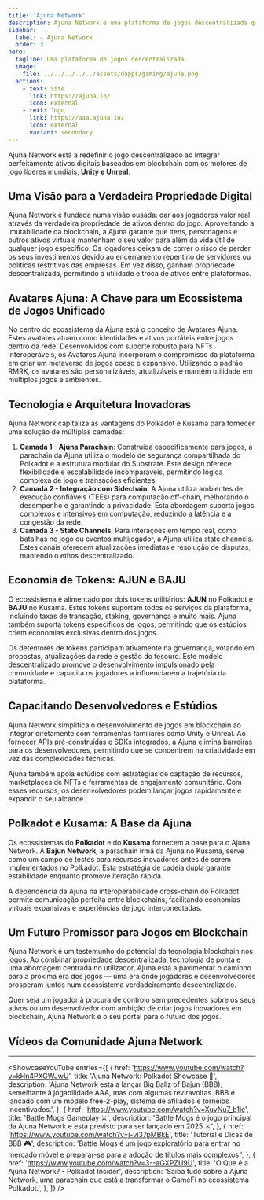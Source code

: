 ```yaml
---
title: 'Ajuna Network'
description: Ajuna Network é uma plataforma de jogos descentralizada que integra tecnologia blockchain com os principais motores de desenvolvimento de jogos, como Unity e Unreal.
sidebar:
  label: ✧ Ajuna Network
  order: 3
hero:
  tagline: Uma plataforma de jogos descentralizada.
  image: 
    file: ../../../../../assets/dapps/gaming/ajuna.png
  actions:
    - text: Site
      link: https://ajuna.io/
      icon: external
    - text: Jogo
      link: https://aaa.ajuna.io/
      icon: external
      variant: secondary
---
```



Ajuna Network está a redefinir o jogo descentralizado ao integrar perfeitamente ativos digitais baseados em blockchain com os motores de jogo líderes mundiais, **Unity e Unreal**.

## Uma Visão para a Verdadeira Propriedade Digital
Ajuna Network é fundada numa visão ousada: dar aos jogadores valor real através da verdadeira propriedade de ativos dentro do jogo. Aproveitando a imutabilidade da blockchain, a Ajuna garante que itens, personagens e outros ativos virtuais mantenham o seu valor para além da vida útil de qualquer jogo específico. Os jogadores deixam de correr o risco de perder os seus investimentos devido ao encerramento repentino de servidores ou políticas restritivas das empresas. Em vez disso, ganham propriedade descentralizada, permitindo a utilidade e troca de ativos entre plataformas.

## Avatares Ajuna: A Chave para um Ecossistema de Jogos Unificado
No centro do ecossistema da Ajuna está o conceito de Avatares Ajuna. Estes avatares atuam como identidades e ativos portáteis entre jogos dentro da rede. Desenvolvidos com suporte robusto para NFTs interoperáveis, os Avatares Ajuna incorporam o compromisso da plataforma em criar um metaverso de jogos coeso e expansivo. Utilizando o padrão RMRK, os avatares são personalizáveis, atualizáveis e mantêm utilidade em múltiplos jogos e ambientes.

## Tecnologia e Arquitetura Inovadoras
Ajuna Network capitaliza as vantagens do Polkadot e Kusama para fornecer uma solução de múltiplas camadas:
1. **Camada 1 - Ajuna Parachain**: Construída especificamente para jogos, a parachain da Ajuna utiliza o modelo de segurança compartilhada do Polkadot e a estrutura modular do Substrate. Este design oferece flexibilidade e escalabilidade incomparáveis, permitindo lógica complexa de jogo e transações eficientes.
2. **Camada 2 - Integração com Sidechain**: A Ajuna utiliza ambientes de execução confiáveis (TEEs) para computação off-chain, melhorando o desempenho e garantindo a privacidade. Esta abordagem suporta jogos complexos e intensivos em computação, reduzindo a latência e a congestão da rede.
3. **Camada 3 - State Channels**: Para interações em tempo real, como batalhas no jogo ou eventos multijogador, a Ajuna utiliza state channels. Estes canais oferecem atualizações imediatas e resolução de disputas, mantendo o ethos descentralizado.

## Economia de Tokens: AJUN e BAJU
O ecossistema é alimentado por dois tokens utilitários: **AJUN** no Polkadot e **BAJU** no Kusama. Estes tokens suportam todos os serviços da plataforma, incluindo taxas de transação, staking, governança e muito mais. Ajuna também suporta tokens específicos de jogos, permitindo que os estúdios criem economias exclusivas dentro dos jogos.

Os detentores de tokens participam ativamente na governança, votando em propostas, atualizações da rede e gestão do tesouro. Este modelo descentralizado promove o desenvolvimento impulsionado pela comunidade e capacita os jogadores a influenciarem a trajetória da plataforma.

## Capacitando Desenvolvedores e Estúdios
Ajuna Network simplifica o desenvolvimento de jogos em blockchain ao integrar diretamente com ferramentas familiares como Unity e Unreal. Ao fornecer APIs pré-construídas e SDKs integrados, a Ajuna elimina barreiras para os desenvolvedores, permitindo que se concentrem na criatividade em vez das complexidades técnicas.

Ajuna também apoia estúdios com estratégias de captação de recursos, marketplaces de NFTs e ferramentas de engajamento comunitário. Com esses recursos, os desenvolvedores podem lançar jogos rapidamente e expandir o seu alcance.

## Polkadot e Kusama: A Base da Ajuna
Os ecossistemas do **Polkadot** e do **Kusama** fornecem a base para o Ajuna Network. A **Bajun Network**, a parachain irmã da Ajuna no Kusama, serve como um campo de testes para recursos inovadores antes de serem implementados no Polkadot. Esta estratégia de cadeia dupla garante estabilidade enquanto promove iteração rápida.

A dependência da Ajuna na interoperabilidade cross-chain do Polkadot permite comunicação perfeita entre blockchains, facilitando economias virtuais expansivas e experiências de jogo interconectadas.

## Um Futuro Promissor para Jogos em Blockchain
Ajuna Network é um testemunho do potencial da tecnologia blockchain nos jogos. Ao combinar propriedade descentralizada, tecnologia de ponta e uma abordagem centrada no utilizador, Ajuna está a pavimentar o caminho para a próxima era dos jogos — uma era onde jogadores e desenvolvedores prosperam juntos num ecossistema verdadeiramente descentralizado.

Quer seja um jogador à procura de controlo sem precedentes sobre os seus ativos ou um desenvolvedor com ambição de criar jogos inovadores em blockchain, Ajuna Network é o seu portal para o futuro dos jogos.


## Vídeos da Comunidade Ajuna Network
------------
<ShowcaseYouTube
  entries={[
    {
      href: 'https://www.youtube.com/watch?v=kHn4PXGWJwU',
      title: 'Ajuna Network: Polkadot Showcase 🎥',
      description: 'Ajuna Network está a lançar Big Ballz of Bajun (BBB), semelhante à jogabilidade AAA, mas com algumas reviravoltas. BBB é lançado com um modelo free-2-play, sistema de afiliados e torneios incentivados.',
    },
        {
      href: 'https://www.youtube.com/watch?v=XuvNu7_b1ic',
      title: 'Battle Mogs Gameplay ⚔️',
      description: 'Battle Mogs é o jogo principal da Ajuna Network e está previsto para ser lançado em 2025 ⚔️',
    },
            {
      href: 'https://www.youtube.com/watch?v=j-vi37pMBkE',
      title: 'Tutorial e Dicas de BBB 🎮',
      description: 'Battle Mogs é um jogo exploratório para entrar no mercado móvel e preparar-se para a adoção de títulos mais complexos.',
    },
            {
      href: 'https://www.youtube.com/watch?v=3--aGXPZU9U',
      title: 'O Que é a Ajuna Network? - Polkadot Insider',
      description: 'Saiba tudo sobre a Ajuna Network, uma parachain que está a transformar o GameFi no ecossistema Polkadot.',
    },
  ]} />
